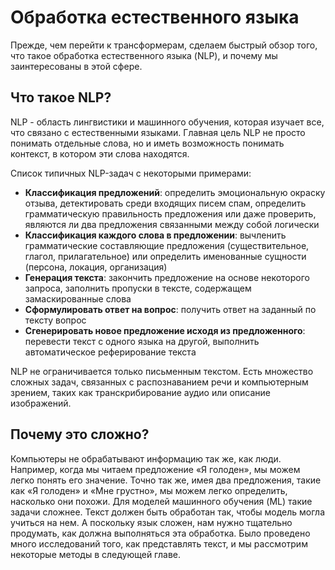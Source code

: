 # Обработка естественного языка 

<CourseFloatingBanner
    chapter={1}
    classNames="absolute z-10 right-0 top-0"
/>

Прежде, чем перейти к трансформерам, сделаем быстрый обзор того, что такое обработка естественного языка (NLP), и почему мы заинтересованы в этой сфере. 

## Что такое NLP?

NLP - область лингвистики и машинного обучения, которая изучает все, что связано с естественными языками. Главная цель NLP не просто понимать отдельные слова, но и иметь возможность понимать контекст, в котором эти слова находятся.

Список типичных NLP-задач с некоторыми примерами: 

- **Классификация предложений**: определить эмоциональную окраску отзыва, детектировать среди входящих писем спам, определить грамматическую правильность предложения или даже проверить, являются ли два предложения связанными между собой логически
- **Классификация каждого слова в предложении**: вычленить грамматические составляющие предложения (существительное, глагол, прилагательное) или определить именованные сущности (персона, локация, организация)
- **Генерация текста**: закончить предложение на основе некоторого запроса, заполнить пропуски в тексте, содержащем замаскированные слова
- **Сформулировать ответ на вопрос**: получить ответ на заданный по тексту вопрос
- **Сгенерировать новое предложение исходя из предложенного**: перевести текст с одного языка на другой, выполнить автоматическое реферирование текста

NLP не ограничивается только письменным текстом. Есть множество сложных задач, связанных с распознаванием речи и компьютерным зрением, таких как транскрибирование аудио или описание изображений. 

## Почему это сложно? 

Компьютеры не обрабатывают информацию так же, как люди. Например, когда мы читаем предложение «Я голоден», мы можем легко понять его значение. Точно так же, имея два предложения, такие как «Я голоден» и «Мне грустно», мы можем легко определить, насколько они похожи. Для моделей машинного обучения (ML) такие задачи сложнее. Текст должен быть обработан так, чтобы модель могла учиться на нем. А поскольку язык сложен, нам нужно тщательно продумать, как должна выполняться эта обработка. Было проведено много исследований того, как представлять текст, и мы рассмотрим некоторые методы в следующей главе.
